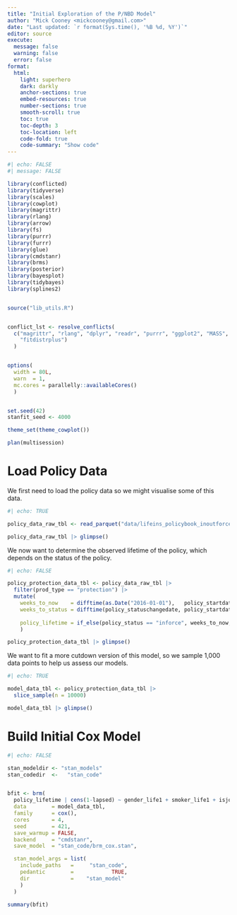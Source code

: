 ```yaml
---
title: "Initial Exploration of the P/NBD Model"
author: "Mick Cooney <mickcooney@gmail.com>"
date: "Last updated: `r format(Sys.time(), '%B %d, %Y')`"
editor: source
execute:
  message: false
  warning: false
  error: false
format:
  html:
    light: superhero
    dark: darkly
    anchor-sections: true
    embed-resources: true
    number-sections: true
    smooth-scroll: true
    toc: true
    toc-depth: 3
    toc-location: left
    code-fold: true
    code-summary: "Show code"
---
```



```r
#| echo: FALSE
#| message: FALSE

library(conflicted)
library(tidyverse)
library(scales)
library(cowplot)
library(magrittr)
library(rlang)
library(arrow)
library(fs)
library(purrr)
library(furrr)
library(glue)
library(cmdstanr)
library(brms)
library(posterior)
library(bayesplot)
library(tidybayes)
library(splines2)


source("lib_utils.R")


conflict_lst <- resolve_conflicts(
  c("magrittr", "rlang", "dplyr", "readr", "purrr", "ggplot2", "MASS",
    "fitdistrplus")
  )


options(
  width = 80L,
  warn  = 1,
  mc.cores = parallelly::availableCores()
  )


set.seed(42)
stanfit_seed <- 4000

theme_set(theme_cowplot())

plan(multisession)
```


# Load Policy Data

We first need to load the policy data so we might visualise some of this data.

```r
#| echo: TRUE

policy_data_raw_tbl <- read_parquet("data/lifeins_policybook_inoutforce.parquet")

policy_data_raw_tbl |> glimpse()
```

We now want to determine the observed lifetime of the policy, which depends
on the status of the policy.


```r
#| echo: FALSE

policy_protection_data_tbl <- policy_data_raw_tbl |>
  filter(prod_type == "protection") |>
  mutate(
    weeks_to_now    = difftime(as.Date("2016-01-01"),   policy_startdate, units = "weeks") |> as.numeric(),
    weeks_to_status = difftime(policy_statuschangedate, policy_startdate, units = "weeks") |> as.numeric(),
    
    policy_lifetime = if_else(policy_status == "inforce", weeks_to_now, weeks_to_status)
    )

policy_protection_data_tbl |> glimpse()
```


We want to fit a more cutdown version of this model, so we sample 1,000 data
points to help us assess our models.

```r
#| echo: TRUE

model_data_tbl <- policy_protection_data_tbl |>
  slice_sample(n = 10000)

model_data_tbl |> glimpse()
```



# Build Initial Cox Model

```r
#| echo: FALSE

stan_modeldir <- "stan_models"
stan_codedir  <-   "stan_code"


bfit <- brm(
  policy_lifetime | cens(1-lapsed) ~ gender_life1 + smoker_life1 + isjointlife + islifeonly + mortgage_status,
  data        = model_data_tbl,
  family      = cox(),
  cores       = 4,
  seed        = 421,
  save_warmup = FALSE,
  backend     = "cmdstanr",
  save_model  = "stan_code/brm_cox.stan",

  stan_model_args = list(
    include_paths   =     "stan_code",
    pedantic        =            TRUE,
    dir             =    "stan_model"
    )
  )

summary(bfit)

```



